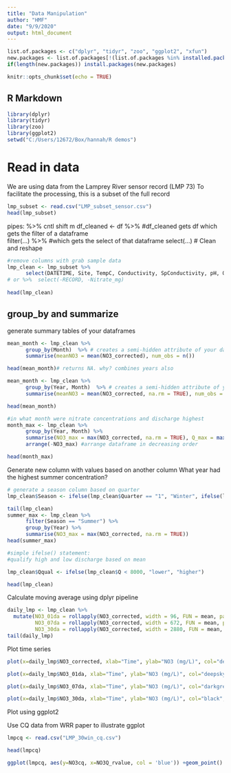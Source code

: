 ```yaml
---
title: "Data Manipulation"
author: "HMF"
date: "9/9/2020"
output: html_document
---
```


```r
list.of.packages <- c("dplyr", "tidyr", "zoo", "ggplot2", "xfun")
new.packages <- list.of.packages[!(list.of.packages %in% installed.packages()[,"Package"])]
if(length(new.packages)) install.packages(new.packages)

knitr::opts_chunk$set(echo = TRUE)
```

## R Markdown

```r
library(dplyr)
library(tidyr)
library(zoo)
library(ggplot2)
setwd("C:/Users/12672/Box/hannah/R demos")
```

# Read in data

We are using data from the Lamprey River sensor record (LMP 73)
To facilitate the processing, this is a subset of the full record

```r
lmp_subset <- read.csv("LMP_subset_sensor.csv") 
head(lmp_subset)

```

pipes: %>%  cntl shift m 
df_cleaned <- df %>%  #df_cleaned gets df which gets the filter of a dataframe  
              filter(...) %>%  #which gets the select of that dataframe
              select(...)
# Clean and reshape

```r
#remove columns with grab sample data
lmp_clean <- lmp_subset %>% 
      select(DATETIME, Site, TempC, Conductivity, SpConductivity, pH, ODOPerCent, ODOMGL, TurbidityFNU, Q, NO3_corrected, FDOM_corrected_QSU,ABS254_SUNA,Year,Month,Day, Quarter) 
# or %>%  select(-RECORD, -Nitrate_mg)
     
head(lmp_clean)

```

## group_by and summarize

generate summary tables of your dataframes

```r
mean_month <- lmp_clean %>% 
      group_by(Month)  %>% # creates a semi-hidden attribute of your dataframe
      summarise(meanNO3 = mean(NO3_corrected), num_obs = n())

head(mean_month)# returns NA. why? combines years also

mean_month <- lmp_clean %>% 
      group_by(Year, Month)  %>% # creates a semi-hidden attribute of your dataframe
      summarise(meanNO3 = mean(NO3_corrected, na.rm = TRUE), num_obs = n())

head(mean_month)

#in what month were nitrate concentrations and discharge highest
month_max <- lmp_clean %>% 
      group_by(Year, Month) %>% 
      summarise(NO3_max = max(NO3_corrected, na.rm = TRUE), Q_max = max(Q, na.rm=TRUE)) %>% 
      arrange(-NO3_max) #arrange dataframe in decreasing order

head(month_max)

```


Generate new column with values based on another column
What year had the highest summer concentration?

```r
# generate a season column based on quarter
lmp_clean$Season <- ifelse(lmp_clean$Quarter == "1", "Winter", ifelse(lmp_clean$Quarter == "2", "Spring", ifelse(lmp_clean$Quarter == "3", "Summer", "Fall")))

tail(lmp_clean)
summer_max <- lmp_clean %>% 
      filter(Season == "Summer") %>% 
      group_by(Year) %>% 
      summarise(NO3_max = max(NO3_corrected, na.rm = TRUE)) 
head(summer_max)

#simple ifelse() statement: 
#qualify high and low discharge based on mean

lmp_clean$Qqual <- ifelse(lmp_clean$Q < 8000, "lower", "higher")

head(lmp_clean)

```

Calculate moving average using dplyr pipeline

```r
daily_lmp <- lmp_clean %>%
  mutate(NO3_01da = rollapply(NO3_corrected, width = 96, FUN = mean, partial = 48),
         NO3_07da = rollapply(NO3_corrected, width = 672, FUN = mean, partial = 48),
         NO3_30da = rollapply(NO3_corrected, width = 2880, FUN = mean, partial = 48))
tail(daily_lmp)

```

Plot time series

```r
plot(x=daily_lmp$NO3_corrected, xlab="Time", ylab="NO3 (mg/L)", col="deepskyblue", type="l") 

plot(x=daily_lmp$NO3_01da, xlab="Time", ylab="NO3 (mg/L)", col="deepskyblue", type="l", main="Daily moving average") 

plot(x=daily_lmp$NO3_07da, xlab="Time", ylab="NO3 (mg/L)", col="darkgreen", type="l", main="Weekly moving average")

plot(x=daily_lmp$NO3_30da, xlab="Time", ylab="NO3 (mg/L)", col="black", type="l", main="Monthly moving average")

```

Plot using ggplot2

Use CQ data from WRR paper to illustrate ggplot
```r
lmpcq <- read.csv("LMP_30win_cq.csv")

head(lmpcq)


```

```r
ggplot(lmpcq, aes(y=NO3cq, x=NO3Q_rvalue, col = 'blue')) +geom_point()

```


```r

```

